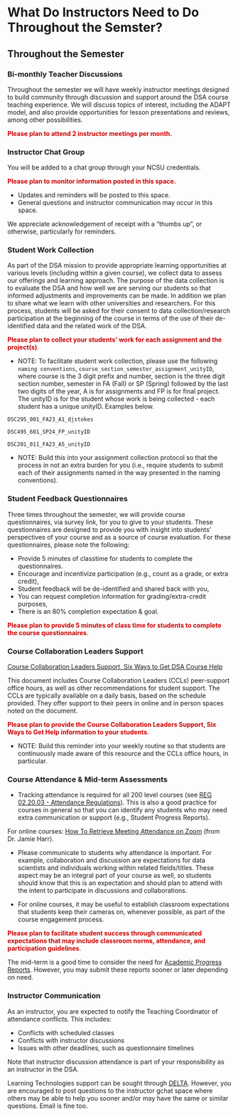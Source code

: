 # What Do Instructors Need to Do Throughout the Semster?

## Throughout the Semester

### Bi-monthly Teacher Discussions

Throughout the semester we will have weekly instructor meetings designed to build community through discussion and support around the DSA course teaching experience. We will discuss topics of interest, including the ADAPT model, and also provide opportunities for lesson presentations and reviews, among other possibilities. 
 
 <span style="color: #CC0000;"> **Please plan to attend 2 instructor meetings per month.** </span>

### Instructor Chat Group

You will be added to a chat group through your NCSU credentials. 

 <span style="color: #CC0000;"> **Please plan to monitor information posted in this space.** </span>
 
 - Updates and reminders will be posted to this space.
 - General questions and instructor communication may occur in this space.

We appreciate acknowledgement of receipt with a "thumbs up", or otherwise, particularly for reminders.
 
### Student Work Collection

As part of the DSA mission to provide appropriate learning opportunities at various levels (including within a given course), we collect data to assess our offerings and learning approach. The purpose of the data collection is to evaluate the DSA and how well we are serving our students so that informed adjustments and improvements can be made. In addition we plan to share what we learn with other universities and researchers. For this process, students will be asked for their consent to data collection/research participation at the beginning of the course in terms of the use of their de-identified data and the related work of the DSA.

<span style="color: #CC0000;"> **Please plan to collect your students' work for each assignment and the project(s)**. </span>

 - NOTE: To facilitate student work collection, please use the following `naming conventions`, `course_section_semester_assignment_unityID`, where course is the 3 digit prefix and number, section is the three digit section number, semester in FA (Fall) or SP (Spring) followed by the last two digits of the year, A is for assignments and FP is for final project. The unityID is for the student whose work is being collected - each student has a unique unityID. Examples below.
 
  `DSC295_001_FA23_A1_djstokes`
  
  `DSC495_601_SP24_FP_unityID`
  
  `DSC201_011_FA23_A5_unityID`

 - NOTE: Build this into your assignment collection protocol so that the process in not an extra burden for you (i.e., require students to submit each of their assignments named in the way presented in the naming conventions).
 
### Student Feedback Questionnaires

Three times throughout the semester, we will provide course questionnaires, via survey link, for you to give to your students. These questionnaires are designed to provide you with insight into students' perspectives of your course and as a source of course evaluation. For these questionnaires, please note the following:
 
 - Provide 5 minutes of classtime for students to complete the questionnaires.
 - Encourage and incentivize participation (e.g., count as a grade, or extra credit),
 - Student feedback will be de-identified and shared back with you,
 - You can request completion information for grading/extra-credit purposes,
 - There is an 80% completion expectation & goal.

<span style="color: #CC0000;"> **Please plan to provide 5 minutes of class time for students to complete the course questionnaires**. </span>

### Course Collaboration Leaders Support

[Course Collaboration Leaders Support, Six Ways to Get DSA Course Help](https://docs.google.com/document/d/1HHNjCbm_W4CEdBWgecMDRpI64hqvmsZZ1Tq8qpudjWo/edit?usp=sharing)

This document includes Course Collaboration Leaders (CCLs) peer-support office hours, as well as other recommendations for student support. The CCLs are typically available on a daily basis, based on the schedule provided. They offer support to their peers in online and in person spaces noted on the document. 
 
<span style="color: #CC0000;"> **Please plan to provide the Course Collaboration Leaders Support, Six Ways to Get Help information to your students**. </span> 
 
 - NOTE: Build this reminder into your weekly routine so that students are continuously made aware of this resource and the CCLs office hours, in particular.
 
### Course Attendance & Mid-term Assessments

- Tracking attendance is required for all 200 level courses (see [REG 02.20.03 - Attendance Regulations](https://policies.ncsu.edu/regulation/reg-02-20-03-attendance-regulations/)). This is also a good practice for courses in general so that you can identify any students who may need extra communication or support (e.g., Student Progress Reports). 

For online courses: [How To Retrieve Meeting Attendance on Zoom](https://drive.google.com/file/d/19vuYwyGcMrrBjQVzWbaDph1aHUR7u2bu/view?usp=drive_link) (from Dr. Jamie Harr).
 
 - Please communicate to students why attendance is important. For example, collaboration and discussion are expectations for data scientists and individuals working within related fields/titles. These aspect may be an integral part of your course as well, so students should know that this is an expectation and should plan to attend with the intent to participate in discussions and collaborations.
 
 - For online courses, it may be useful to establish classroom expectations that students keep their cameras on, whenever possible, as part of the course engagement process.

<span style="color: #CC0000;"> **Please plan to facilitate student success through communicated expectations that may include classroom norms, attendance, and participation guidelines**. </span> 

The mid-term is a good time to consider the need for [Academic Progress Reports](https://dasa.ncsu.edu/faculty-resources/academic-progress-reporting/). However, you may submit these reports sooner or later depending on need.

### Instructor Communication

 As an instructor, you are expected to notify the Teaching Coordinator of attendance conflicts. This includes:
 
  - Conflicts with scheduled classes
  - Conflicts with instructor discussions
  - Issues with other deadlines, such as questionnaire timelines

Note that instructor discussion attendance is part of your responsibility as an instructor in the DSA.

Learning Technologies support can be sought through [DELTA](https://delta.ncsu.edu/learntech-request/). However, you are encouraged to post questions to the instructor gchat space where others may be able to help you sooner and/or may have the same or similar questions. Email is fine too.
 

|
|

